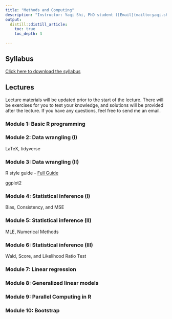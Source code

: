 ```yaml
---
title: "Methods and Computing"
description: "Instructor: Yaqi Shi, PhD student ([Email](mailto:yaqi.shi@mail.utoronto.ca))"
output:
  distill::distill_article:
    toc: true
    toc_depth: 3

---
```


## Syllabus

[Click here to download the syllabus](Computing/2025/syllabus_computing.pdf)



## Lectures

Lecture materials will be updated prior to the start of the lecture. There will be exercises for you to test your knowledge, and solutions will be provided after the lecture. If you have any questions, feel free to send me an email.

### Module 1: Basic R programming

<!-- - Slides: [pdf](Computing/2025/Slides/mod1.pdf)  -->

<!-- - Exercises: [pdf](Computing/2025/Exercises/ex1.pdf), [Rmd](Computing/2025/Exercises/ex1.Rmd) -->

<!-- - Solutions: [pdf](Computing/2025/Solutions/sol1.pdf), [Rmd](Computing/2025/Solutions/sol1.Rmd) -->

<!-- - Recording: [Link](https://play.library.utoronto.ca/embed/2512caddaa6f822e94ba7afc1cecba9b) -->


### Module 2: Data wrangling (I)

LaTeX, tidyverse

<!-- - Slides: [pdf](Computing/2025/Slides/mod2.pdf)  -->

<!-- - Data: [txt](Computing/2025/Slides/mtcars.txt) -->

<!-- - Exercises: [pdf](Computing/2025/Exercises/ex2.pdf), [Rmd](Computing/2025/Exercises/ex2.Rmd) -->

<!-- - Solutions: [pdf](Computing/2025/Solutions/sol2.pdf), [Rmd](Computing/2025/Solutions/sol2.Rmd) -->

<!-- - Recording: [Link](https://play.library.utoronto.ca/watch/8cff1267e03eabbdfb8765f07e7d4e90) -->



### Module 3: Data wrangling (II)

R style guide
- [Full Guide](https://style.tidyverse.org)

ggplot2

<!-- - Slides: [pdf](Computing/2025/Slides/mod3.pdf)  -->

<!-- - Exercises: [pdf](Computing/2025/Exercises/ex3.pdf), [Rmd](Computing/2025/Exercises/ex3.Rmd) -->

<!-- - Solutions: [pdf](Computing/2025/Solutions/sol3.pdf), [Rmd](Computing/2025/Solutions/sol3.Rmd) -->

<!-- - Recording: [Link](https://play.library.utoronto.ca/watch/25639982c061c5bad7033589da27df40) -->

 
### Module 4: Statistical inference (I)

Bias, Consistency, and MSE

<!-- - Slides: [pdf](Computing/2025/Slides/mod4.pdf)  -->

<!-- - Exercises: [pdf](Computing/2025/Exercises/ex4.pdf), [Rmd](Computing/2025/Exercises/ex4.Rmd) -->

<!-- - Solutions: [pdf](Computing/2025/Solutions/sol4.pdf), [Rmd](Computing/2025/Solutions/sol4.Rmd) -->
 
<!-- - Recording：[Link](https://play.library.utoronto.ca/watch/658b73dd8cac7c748e00a43c3b211a2f) -->

### Module 5: Statistical inference (II)

MLE, Numerical Methods

<!-- - Slides: [pdf](Computing/2025/Slides/mod5.pdf)  -->

<!-- - Exercises: [pdf](Computing/2025/Exercises/ex5.pdf) -->

<!-- - Solutions: [pdf](Computing/2025/Solutions/sol5.pdf) -->

<!-- - Recording：[Link](https://play.library.utoronto.ca/watch/882a1e7804b0d04ad98bd006fcfdd400) -->


### Module 6: Statistical inference (III)

Wald, Score, and Likelihood Ratio Test

<!-- - Slides: [pdf](Computing/2025/Slides/mod6.pdf)  -->

<!-- - Exercises: [pdf](Computing/2025/Exercises/ex6.pdf) -->

<!-- - Solutions: [pdf](Computing/2022/Solutions/sol6.pdf) -->

<!-- - Recording：[Link](https://play.library.utoronto.ca/watch/47239f4d003313eddd2b843bff3a7760) -->


### Module 7: Linear regression 

<!-- - Slides: [pdf](Computing/2025/Slides/mod7.pdf)  -->

<!-- - Exercises: [pdf](Computing/2025/Exercises/ex7.pdf), [Rmd](Computing/2025/Exercises/ex7.Rmd) -->

<!-- - Solutions: [pdf](Computing/2025/Solutions/sol7.pdf), [Rmd](Computing/2025/Solutions/sol7.Rmd) -->

<!-- - Recording: [Link](https://play.library.utoronto.ca/watch/c886222f7d08bc3b40f628338eba617d) -->


### Module 8: Generalized linear models

<!-- - Slides: [pdf](Computing/2025/Slides/mod8.pdf)  -->

<!-- - Exercises: [pdf](Computing/2025/Exercises/ex8.pdf),  [Rmd](Computing/2025/Exercises/ex8.Rmd) -->

<!-- - Solution: [pdf](Computing/2025/Solutions/sol8.pdf), [Rmd](Computing/2025/Solutions/sol8.Rmd) -->

<!-- - Recording: [Link](https://play.library.utoronto.ca/watch/73637113a4d17d1cff9b83220a199050) -->



### Module 9: Parallel Computing in R


<!-- - Slides: [pdf](Computing/2025/Slides/mod9.pdf)  -->

<!-- - Exercises: [pdf](Computing/2025/Exercises/ex9.pdf) -->

<!-- - Solution: [pdf](Computing/2025/Solutions/sol9.pdf), [Rmd](Computing/2025/Solutions/sol9.Rmd) -->

<!-- - Recording: [Link](https://play.library.utoronto.ca/watch/a09e6bad7e19ec53fde95e3395dc44c4) -->



### Module 10: Bootstrap

<!-- - Slides: [pdf](Computing/2025/Slides/mod10.pdf)  -->

<!-- - Exercises: [pdf](Computing/2025/Exercises/ex10.pdf),  [Rmd](Computing/2025/Exercises/ex10.Rmd) -->

<!-- - Solution: [pdf](Computing/2025/Solutions/sol10.pdf), [Rmd](Computing/2025/Solutions/sol10.Rmd) -->

<!-- - Recording: [Link](https://play.library.utoronto.ca/watch/b34a2c5d17a5c70f0f1524a748b745b5) -->
